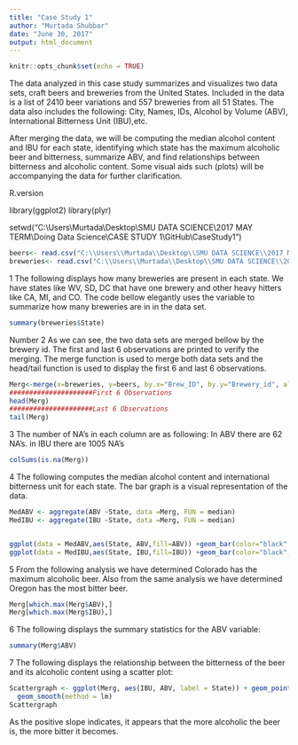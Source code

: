 ```yaml
---
title: "Case Study 1"
author: "Murtada Shubbar"
date: "June 30, 2017"
output: html_document
---
```


```r
knitr::opts_chunk$set(echo = TRUE)
```

The data analyzed in this case study summarizes and visualizes two data sets, 
craft beers and breweries from the United States. Included in the data is a list of 
2410 beer variations and 557 breweries from all 51 States. The data also includes the 
following: City, Names, IDs, Alcohol by Volume (ABV), International Bitterness Unit (IBU),etc. 

After merging the data, we will be computing the median alcohol content and IBU for
each state, identifying which state has the maximum alcoholic beer and bitterness, 
summarize ABV, and find relationships between bitterness and alcoholic content.
Some visual aids such (plots) will be accompanying the data for further clarification. 


#################################################################
R.version 


library(ggplot2)
library(plyr)


setwd("C:\\Users\\Murtada\\Desktop\\SMU DATA SCIENCE\\2017 MAY TERM\\Doing Data Science\\CASE STUDY 1\\GitHub\\CaseStudy1")

```r
beers<- read.csv("C:\\Users\\Murtada\\Desktop\\SMU DATA SCIENCE\\2017 MAY TERM\\Doing Data Science\\CASE STUDY 1\\GitHub\\RawData\\Beers.csv")
breweries<- read.csv("C:\\Users\\Murtada\\Desktop\\SMU DATA SCIENCE\\2017 MAY TERM\\Doing Data Science\\CASE STUDY 1\\GitHub\\RawData\\Breweries.csv")
```


1
The following displays how many breweries are present in each state.
We have states like WV, SD, DC that have one brewery and other heavy
hitters like CA, MI, and CO. The code bellow elegantly uses the variable
to summarize how many breweries are in in the data set. 

```r
summary(breweries$State)
```


Number 2 
As we can see, the two data sets are merged bellow by the brewery id. 
The first and last 6 observations are printed to verify the merging. 
The merge function is used to merge both data sets and the head/tail
function is used to display the first 6 and last 6 observations. 


```r
Merg<-merge(x=breweries, y=beers, by.x="Brew_ID", by.y="Brewery_id", all=TRUE)
#####################First 6 Observations
head(Merg)
#####################Last 6 Observations 
tail(Merg)
```


3
The number of NA's in each column are as following: 
In ABV there are 62 NA's. 
in IBU there are 1005 NA's

```r
colSums(is.na(Merg))
```


4 
The following computes the median alcohol content and international
bitterness unit for each state. The bar graph is a visual representation of the data. 

```r
MedABV <- aggregate(ABV ~State, data =Merg, FUN = median)
MedIBU <- aggregate(IBU ~State, data =Merg, FUN = median)


ggplot(data = MedABV,aes(State, ABV,fill=ABV)) +geom_bar(color="black",stat = "identity")+theme(text=element_text(size=15))
ggplot(data = MedIBU,aes(State, IBU,fill=IBU)) +geom_bar(color="black",stat = "identity")+theme(text=element_text(size=15))
```


5
From the following analysis we have determined Colorado has the maximum alcoholic beer. 
Also from the same analysis we have determined Oregon has the most bitter beer. 

```r
Merg[which.max(Merg$ABV),]
Merg[which.max(Merg$IBU),]
```


6 
The following displays the summary statistics for the ABV variable: 

```r
summary(Merg$ABV)
```

7 
The following displays the relationship between the bitterness of the beer 
and its alcoholic content using a scatter plot: 

```r
Scattergraph <- ggplot(Merg, aes(IBU, ABV, label = State)) + geom_point(shape=1) +
  geom_smooth(method = lm) 
Scattergraph
```

As the positive slope indicates, it appears that the more alcoholic 
the beer is, the more bitter it becomes. 


























